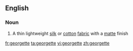 {{also|Georgette}}
==English==

===Noun===
{{en-noun}}

# A thin lightweight [[silk]] or [[cotton]] [[fabric]] with a [[matte]] finish

[[fr:georgette]]
[[ta:georgette]]
[[vi:georgette]]
[[zh:georgette]]